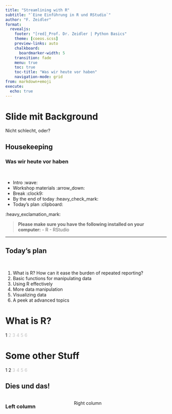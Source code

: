 ```yaml
---
title: "Streamlining with R"
subtitle: "`Eine Einführung in R und RStudio`"
author: "F. Zeidler"
format: 
  revealjs:
    footer: "[red]_Prof. Dr. Zeidler | Python Basics"
    theme: [coeos.scss]
    preview-links: auto
    chalkboard: 
      boardmarker-width: 5
    transition: fade
    menu: true
    toc: true
    toc-title: "Was wir heute vor haben"
    navigation-mode: grid
from: markdown+emoji
execute:
  echo: true
---
```


# Slide mit Background {background-image="https://as1.ftcdn.net/v2/jpg/01/62/64/54/1000_F_162645482_NxX2QvrTs4ETjZ6PUTt3m77wRuiNgk9t.jpg"}

Nicht schlecht, oder?


## Housekeeping {.scrollable}
### Was wir heute vor haben

<br/>

::: {.incremental}
- Intro :wave:
- Workshop materials :arrow_down:
- Break :clock9:
- By the end of today :heavy_check_mark:
- Today's plan :clipboard:
:::

:heavy_exclamation_mark:


> **Please make sure you have the following installed on your computer:**
> - R
> - RStudio

---

## Today's plan

<br/>

::: {.incremental}
1. What is R? How can it ease the burden of repeated reporting?
2. Basic functions for manipulating data
3. Using R effectively
4. More data manipulation
5. Visualizing data
6. A peek at advanced topics
:::

# What is R?

::: {.absolute top="0" left="100%"}
::: {.sectionhead}
1 [2 3 4 5 6]{style="opacity:0.25"}
:::
:::




# Some other Stuff

::: {.absolute top="0" left="90%"}
::: {.sectionhead}
1 2 [3 4 5 6]{style="opacity:0.25"}
:::
:::



## Dies und das!

:::: {.columns}

::: {.column width="40%"}
### Left column
:::

::: {.column width="60%"}
Right column
:::
::::